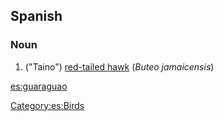 ==Spanish==

===Noun===
{{es-noun-m}}

# ("Taino") [[w:red-tailed hawk|red-tailed hawk]] (''Buteo jamaicensis'')

[[Category:es:Birds]]

[[es:guaraguao]]